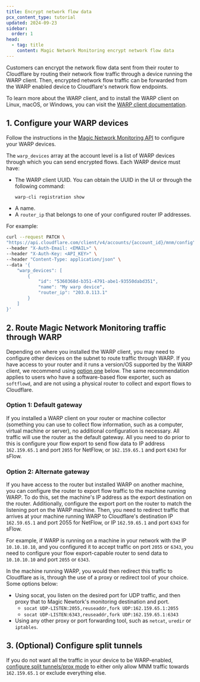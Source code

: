 ```yaml
---
title: Encrypt network flow data
pcx_content_type: tutorial
updated: 2024-09-23
sidebar:
  order: 1
head:
  - tag: title
    content: Magic Network Monitoring encrypt network flow data
---
```


Customers can encrypt the network flow data sent from their router to Cloudflare by routing their network flow traffic through a device running the WARP client. Then, encrypted network flow traffic can be forwarded from the WARP enabled device to Cloudflare's network flow endpoints.

To learn more about the WARP client, and to install the WARP client on Linux, macOS, or Windows, you can visit the [WARP client documentation](/cloudflare-one/connections/connect-devices/warp/).

## 1. Configure your WARP devices

Follow the instructions in the [Magic Network Monitoring API](/api/operations/magic-network-monitoring-configuration-update-account-configuration-fields) to configure your WARP devices.

The `warp_devices` array at the account level is a list of WARP devices through which you can send encrypted flows. Each WARP device must have:

- The WARP client UUID. You can obtain the UUID in the UI or through the following command:
  ```sh
  warp-cli registration show
  ```
- A name.
- A `router_ip` that belongs to one of your configured router IP addresses.

For example:

```bash
curl --request PATCH \
"https://api.cloudflare.com/client/v4/accounts/{account_id}/mnm/config" \
--header "X-Auth-Email: <EMAIL>" \
--header "X-Auth-Key: <API_KEY>" \
--header "Content-Type: application/json" \
--data '{
	"warp_devices": [
		{
			"id": "5360368d-b351-4791-abe1-93550dabd351",
			"name": "My warp device",
			"router_ip": "203.0.113.1"
		}
	]
}'
```

## 2. Route Magic Network Monitoring traffic through WARP

Depending on where you installed the WARP client, you may need to configure other devices on the subnet to route traffic through WARP. If you have access to your router and it runs a version/OS supported by the WARP client, we recommend using [option one](#option-1-default-gateway) below. The same recommendation applies to users who have a software-based flow exporter, such as `softflowd`, and are not using a physical router to collect and export flows to Cloudflare.

### Option 1: Default gateway

If you installed a WARP client on your router or machine collector (something you can use to collect flow information, such as a computer, virtual machine or server), no additional configuration is necessary. All traffic will use the router as the default gateway. All you need to do prior to this is configure your flow export to send flow data to IP address `162.159.65.1` and port `2055` for NetFlow, or `162.159.65.1` and port `6343` for sFlow.

### Option 2: Alternate gateway

If you have access to the router but installed WARP on another machine, you can configure the router to export flow traffic to the machine running WARP. To do this, set the machine's IP address as the export destination on the router. Additionally, configure the export port on the router to match the listening port on the WARP machine. Then, you need to redirect traffic that arrives at your machine running WARP to Cloudflare's destination IP `162.59.65.1` and port 2055 for NetFlow, or IP `162.59.65.1` and port `6343` for sFlow.

For example, if WARP is running on a machine in your network with the IP `10.10.10.10`, and you configured it to accept traffic on port `2055` or `6343`, you need to configure your flow export-capable router to send data to `10.10.10.10` and port `2055` or `6343`.

In the machine running WARP, you would then redirect this traffic to Cloudflare as is, through the use of a proxy or redirect tool of your choice. Some options below:

- Using socat, you listen on the desired port for UDP traffic, and then proxy that to Magic Newtork's monitoring destination and port.
  - `socat UDP-LISTEN:2055,reuseaddr,fork UDP:162.159.65.1:2055`
  - `socat UDP-LISTEN:6343,reuseaddr,fork UDP:162.159.65.1:6343`
- Using any other proxy or port forwarding tool, such as `netcat`, `uredir` or `iptables`.

## 3. (Optional) Configure split tunnels

If you do not want all the traffic in your device to be WARP-enabled, [configure split tunnels/prox mode](/cloudflare-one/connections/connect-devices/warp/configure-warp/route-traffic/split-tunnels/) to either only allow MNM traffic towards `162.159.65.1` or exclude everything else.
